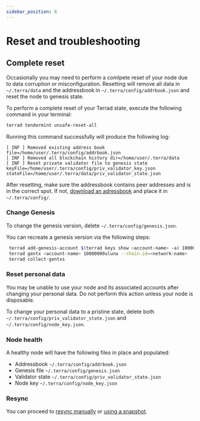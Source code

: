 ```yaml
---
sidebar_position: 8
---
```



# Reset and troubleshooting

## Complete reset

Occasionally you may need to perform a comlpete reset of your node due to data corruption or misconfiguration. Resetting will remove all data in `~/.terra/data` and the addressbook in `~/.terra/config/addrbook.json` and reset the node to genesis state.

To perform a complete reset of your Terrad state, execute the following command in your terminal:

```sh Terrad
terrad tendermint unsafe-reset-all
```

Running this command successfully will produce the following log:

```
[ INF ] Removed existing address book file=/home/user/.terra/config/addrbook.json
[ INF ] Removed all blockchain history dir=/home/user/.terra/data
[ INF ] Reset private validator file to genesis state keyFile=/home/user/.terra/config/priv_validator_key.json stateFile=/home/user/.terra/data/priv_validator_state.json
```

<Admonition type="tip" icon="💡" title="Check the adressbook">

After resetting, make sure the addressbook contains peer addresses and is in the correct spot. If not, [download an adressbook](join-a-network.mdx#1-select-a-network) and place it in `~/.terra/config/`.

</Admonition>

### Change Genesis

To change the genesis version, delete `~/.terra/config/genesis.json`.

You can recreate a genesis version via the following steps:

```bash
 terrad add-genesis-account $(terrad keys show <account-name> -a) 100000000uluna,1000usd
 terrad gentx <account-name> 10000000uluna --chain-id=<network-name>
 terrad collect-gentxs
```

### Reset personal data

<Admonition type="danger" icon="🔥">

You may be unable to use your node and its associated accounts after changing your personal data. Do not perform this action unless your node is disposable.

</Admonition>

To change your personal data to a pristine state, delete both `~/.terra/config/priv_validator_state.json` and `~/.terra/config/node_key.json`.

### Node health

A healthy node will have the following files in place and populated:

- Addressbook `~/.terra/config/addrbook.json`
- Genesis file `~/.terra/config/genesis.json`
- Validator state `~/.terra/config/priv_validator_state.json`
- Node key `~/.terra/config/node_key.json`

### Resync

You can proceed to [resync manually](sync.mdx#sync-from-genesis) or [using a snapshot](sync.mdx#quicksync).
